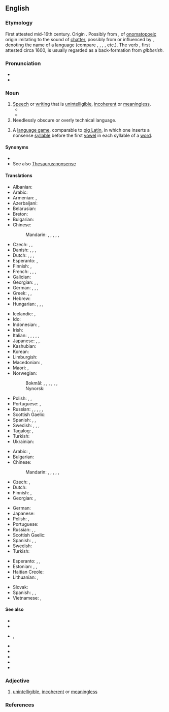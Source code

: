 ==English==

===Etymology===
First attested mid-16th century. Origin {{unk|en|title=obscure}}. Possibly from {{m|en||*gibber}}, of [[onomatopoeia|onomatopoeic]] origin imitating to the sound of [[chatter]], possibly from or influenced by {{m|en|jabber}}, {{suf|en||ish}} denoting the name of a language (compare {{m|en|Danish}}, {{m|en|Finnish}}, {{m|en|Spanish}}, {{m|en|Swedish}}, etc.). The verb {{m|en|gibber}}, first attested circa 1600, is usually regarded as a back-formation from ''gibberish''.

===Pronunciation===
* {{IPA|en|/ˈd͡ʒɪb.ə.ɹɪʃ/}}
* {{audio|en|LL-Q1860 (eng)-Vealhurl-gibberish.wav|Audio (RP)}}

===Noun===
{{en-noun|-|+}}

# [[speech|Speech]] or [[writing]] that is [[unintelligible]], [[incoherent]] or [[meaningless]].
#* {{RQ:Hawthorne Scarlet Letter|12|passage=Such '''gibberish''' as children may be heard amusing themselves with.}}
#* {{quote-book|1=en|year=1887|author=H. Rider Haggard|authorlink=H. Rider Haggard|title=She: A History of Adventure|url=http://www.gutenberg.org/files/3155/3155-0.txt|passage=Could it be, after all, that the whole story was true, and the writing on the sherd was ''not'' a forgery, or the invention of some crack-brained, long-forgotten individual? And if so, could it be that ''Leo'' was the man that ''She'' was waiting for - the dead man who was to be born again! Impossible! The whole thing was '''gibberish'''! Who ever heard of a man being born again?}}
# Needlessly obscure or overly technical language.
# {{lb|en|uncountable}} A [[language game]], comparable to [[pig Latin]], in which one inserts a nonsense [[syllable]] before the first [[vowel]] in each syllable of a [[word]].

====Synonyms====
* {{l|en|gibber}}
* See also [[Thesaurus:nonsense]]

====Translations====
{{trans-top|unintelligible speech or writing}}
* Albanian: {{t|sq|dërdëllisje}}
* Arabic: {{t|ar|رَطَانَة|f}}
* Armenian: {{t+|hy|դատարկաբանություն}}, {{t+|hy|ցնորք}}
* Azerbaijani: {{t|az|çərən-pərən}}
* Belarusian: {{t|be|тараба́ршчына|f}}
* Breton: {{t+|br|gregach}}
* Bulgarian: {{t+|bg|безсми́слица|f}}
* Chinese:
*: Mandarin: {{t|cmn|亂語}}, {{t|cmn|乱语|tr=luànyǔ}}, {{t+|cmn|胡言亂語}}, {{t+|cmn|胡言乱语|tr=húyán luànyǔ}}, {{t+|cmn|胡話}}, {{t+|cmn|胡话|tr=húhuà}}
* Czech: {{t|cs|páté přes deváté}}, {{t|cs|hatmatilka|f}}, {{t+|cs|galimatyáš|m}}
* Danish: {{t|da|vrøvl|n}}, {{t|da|volapyk|n}}, {{t+|da|kaudervælsk|n}}, {{t+|da|nonsens|n}}
* Dutch: {{t+|nl|gewauwel|n}}, {{t+|nl|koeterwaals|n}}, {{t+|nl|wartaal}}, {{t+|nl|gebrabbel|n}}
* Esperanto: {{t|eo|galimatio}}, {{t+|eo|volapukaĵo}}
* Finnish: {{t+|fi|siansaksa}}, {{t+|fi|heprea}}
* French: {{t+|fr|baragouin|m}}, {{t+|fr|charabia|m}}, {{t+|fr|galimatias|m}}, {{t+|fr|chinois|m}}
* Galician: {{t+|gl|chinés|m}}
* Georgian: {{t|ka|გაუგებარი მეტყველება}}, {{t|ka|გაუგებარი ყბედობა}}, {{t+|ka|აბდაუბდა}}
* German: {{t+|de|Kauderwelsch|n}}, {{t+|de|Kokolores|m}}, {{t+|de|Gequassel|n}}, {{t+|de|Geschwafel|n}}
* Greek: {{t+|el|ασυναρτησίες}}, {{t+|el|αλαμπουρνέζικα}}, {{t+|el|κινέζικα|n-p}}
* Hebrew: {{t+|he|קַשְׁקֶשֶׁת|f|tr=kaskeset}} {{t|he|גִ׳יבְּרִישׁ|m|tr=jibrish}}
* Hungarian: {{t+|hu|badarság}}, {{t+|hu|zagyvaság}}, {{t+|hu|halandzsa}}, {{t|hu|bikkfanyelv}}
{{trans-mid}}
* Icelandic: {{t|is|djöflaþýska|f}}, {{t|is|golfranska|f}}
* Ido: {{t+|io|jargono}}
* Indonesian: {{t|id|pepesan kosong}}, {{t|id|bahasa raban}}
* Irish: {{t|ga|gibiris|f}}
* Italian: {{t+|it|farfuglio|m}}, {{t|it|borbottio|m}}, {{t+|it|baggianata|f}}, {{t+|it|corbelleria|f}}, {{t+|it|ostrogoto|m}}, {{t+|it|arabo|m}}
* Japanese: {{t+|ja|でたらめ|tr=detarame}}, {{t|ja|珍紛漢紛|tr=ちんぷんかんぷん, chinpunkanpun}}, {{t+|ja|ちんぷんかんぷん|tr=chinpunkanpun}}
* Kashubian: {{t|csb|bùlbòt|m}}
* Korean: {{t|ko|횡설수설(橫說竪說)}}
* Limburgish: {{t|li|krièmerwelsj}}
* Macedonian: {{t|mk|брборење|n}}, {{t|mk|баботење|n}}
* Maori: {{t|mi|kōrero hunuru}}, {{t|mi|reo kihi}}
* Norwegian:
*: Bokmål: {{t|nb|kaudervelsk}}, {{t+|nb|vrøvl|n}}, {{t|nb|vås|n}}, {{t|nb|kaudervelsk|m}}, {{t+|nb|sprøyt|n}}, {{t|nb|sludder|n}}, {{t+|nb|gresk|m}}
*: Nynorsk: {{t+|nn|gresk|m}}
* Polish: {{t+|pl|jazgot|m}}, {{t+|pl|bełkot|m}}, {{t+|pl|bajdura|f}}
* Portuguese: {{t+|pt|algaravia|f}}, {{t+|pt|grego|m}}
* Russian: {{t+|ru|тараба́рщина|f}}, {{t+|ru|невня́тность|f}}, {{t+|ru|белиберда́|f}}, {{t+|ru|галиматья́|f}}, {{t+|ru|абракада́бра|f}}, {{t+|ru|пти́чий язы́к|m}}
* Scottish Gaelic: {{t|gd|goileam|m}}
* Spanish: {{t+|es|algarabía|f}}, {{t+|es|farfulla|f}}, {{t+|es|monserga|f}}
* Swedish: {{t+|sv|nonsens|n}}, {{t+|sv|rotvälska|c}}, {{t+|sv|gallimatias|c}}, {{t+|sv|grekiska|c}}
* Tagalog: {{t|tl|alimim}}, {{t|tl|alim-im}}
* Turkish: {{t+|tr|saçmalık}}
* Ukrainian: {{t|uk|тараба́рщина|f}}
{{trans-bottom}}

{{trans-top|needlessly obscure or overly technical language}}
* Arabic: {{t|ar|ثَرْثَرَة|f}}, {{t|ar|بَرْبَرَة|f}}
* Bulgarian: {{t|bg|[[техни́чески]] [[жарго́н]]|m}}
* Chinese:
*: Mandarin: {{t|cmn|亂語}}, {{t|cmn|乱语|tr=luànyǔ}}, {{t+|cmn|胡言亂語}}, {{t+|cmn|胡言乱语|tr=húyán luànyǔ}}, {{t+|cmn|胡話}}, {{t+|cmn|胡话|tr=húhuà}}
* Czech: {{t|cs|hatmatilka|f}}, {{t|cs|ptydepe|n}}
* Dutch: {{t+|nl|visserslatijn|n}}
* Finnish: {{t+|fi|heprea}}, {{t+|fi|munkkilatina}}
* Georgian: {{t|ka|გაუგებარი}}, {{t|ka|ტექნიკური ენა}}
{{trans-mid}}
* German: {{t+|de|Fachchinesisch|n}}
* Japanese: {{t+|ja|ちんぷんかんぷん|tr=chinpunkanpun}}
* Polish: {{t+|pl|jazgot|m}}, {{t+|pl|bełkot|m}}
* Portuguese: {{t+|pt|jargão|m}}
* Russian: {{t+|ru|тараба́рщина|f}}, {{t+|ru|белиберда́|f}}, {{t+|ru|бессмы́слица|f}}
* Scottish Gaelic: {{t|gd|goileam|m}}
* Spanish: {{t+|es|jerga|f}}, {{t|es|jerigonza|f}}, {{t+|es|galimatías|m}}
* Swedish: {{t+|sv|fikonspråk|n}}
* Turkish: {{t+|tr|jargon}}
{{trans-bottom}}

{{checktrans-top}}
* Esperanto: {{t+check|eo|volapukaĵo}}, {{t+check|eo|volapukaĵoj}}, {{t-check|eo|galimatio}}
* Estonian: {{t-check|et|loba}}, {{t-check|et|mula}}, {{t-check|et|vadin}}
* Haitian Creole: {{t-check|ht|tenten}}
* Lithuanian: {{t-check|lt|tauškalai}}, {{t-check|lt|svaičiojimas}}
{{trans-mid}}
* Slovak: {{t-check|sk|táraniny|f-p}}
* Spanish: {{t+check|es|galimatías|m-p}}, {{t+check|es|tonterías|f-p}}, {{t-check|es|memeces|f-p}}
* Vietnamese: {{t-check|vi|lời nói lắp bắp}}, {{t-check|vi|câu nói sai ngữ pháp}} {{attention|vi|2=was "[[Câu nói sai ngữ pháp]]." - assumed inflected form or vocalised spelling; please verify if linking is acceptable. see [[User:Kephir/gadgets/xte#Translation_fixing]]}}
{{trans-bottom}}

====See also====
* {{l|en|double Dutch}}
* {{l|en|framis}}
* {{l|en|gobbledygook}}, {{l|en|gobbledegook}}
* {{l|en|galimatias}}
* {{l|en|jargon}}
* {{l|en|mumbo jumbo}}
* {{l|en|nonsense}}
* {{l|en|rhubarb rhubarb}}

===Adjective===
{{en-adj}}

# [[unintelligible]], [[incoherent]] or [[meaningless]]

===References===
<references/>